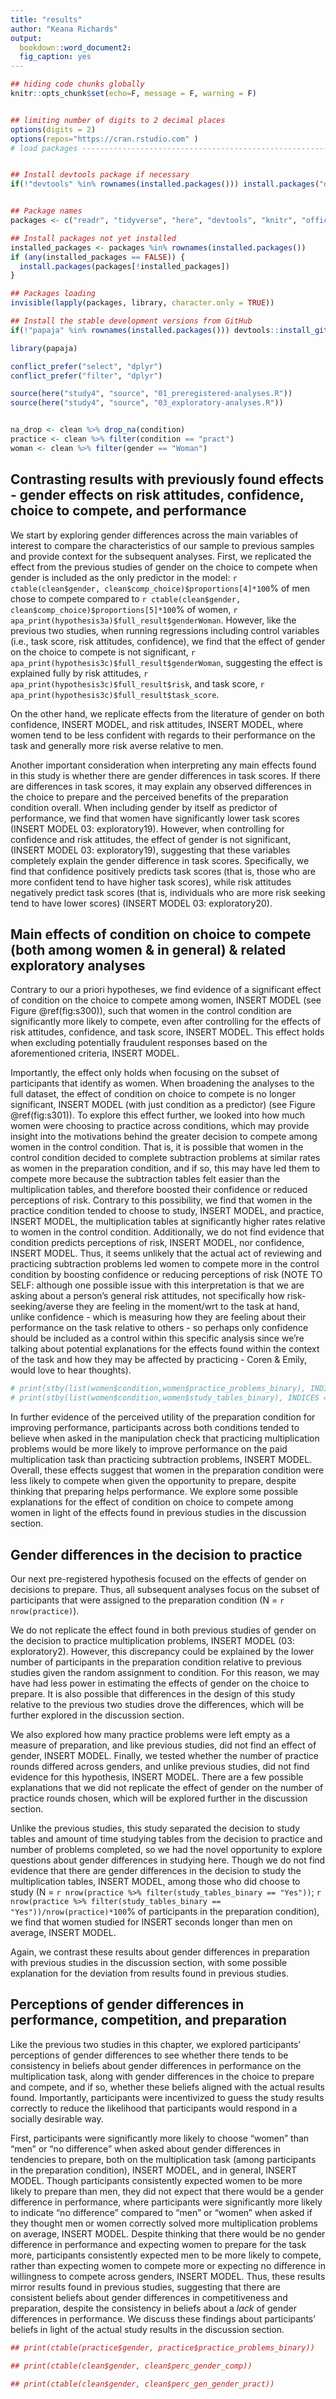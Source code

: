 ```yaml
---
title: "results"
author: "Keana Richards"
output:
  bookdown::word_document2:
  fig_caption: yes 
---
```


```r

## hiding code chunks globally 
knitr::opts_chunk$set(echo=F, message = F, warning = F)


## limiting number of digits to 2 decimal places
options(digits = 2)
options(repos="https://cran.rstudio.com" )
# load packages -----------------------------------------------------------


## Install devtools package if necessary
if(!"devtools" %in% rownames(installed.packages())) install.packages("devtools")


## Package names
packages <- c("readr", "tidyverse", "here", "devtools", "knitr", "officer", "summarytools", "conflicted")

## Install packages not yet installed
installed_packages <- packages %in% rownames(installed.packages())
if (any(installed_packages == FALSE)) {
  install.packages(packages[!installed_packages])
}

## Packages loading
invisible(lapply(packages, library, character.only = TRUE))

## Install the stable development versions from GitHub
if(!"papaja" %in% rownames(installed.packages())) devtools::install_github("crsh/papaja")

library(papaja)

conflict_prefer("select", "dplyr")
conflict_prefer("filter", "dplyr")

source(here("study4", "source", "01_preregistered-analyses.R"))
source(here("study4", "source", "03_exploratory-analyses.R"))


na_drop <- clean %>% drop_na(condition) 
practice <- clean %>% filter(condition == "pract")
woman <- clean %>% filter(gender == "Woman")

```

## Contrasting results with previously found effects - gender effects on risk attitudes, confidence, choice to compete, and performance 

We start by exploring gender differences across the main variables of interest to compare the characteristics of our sample to previous samples and provide context for the subsequent analyses. First, we replicated the effect from the previous studies of gender on the choice to compete when gender is included as the only predictor in the model: `r ctable(clean$gender, clean$comp_choice)$proportions[4]*100`% of men chose to compete compared to `r ctable(clean$gender, clean$comp_choice)$proportions[5]*100`% of women, `r apa_print(hypothesis3a)$full_result$genderWoman`. However, like the previous two studies, when running regressions including control variables (i.e., task score, risk attitudes, confidence), we find that the effect of gender on the choice to compete is not significant, `r apa_print(hypothesis3c)$full_result$genderWoman`, suggesting the effect is explained fully by risk attitudes, `r apa_print(hypothesis3c)$full_result$risk`, and task score, `r apa_print(hypothesis3c)$full_result$task_score`. 

On the other hand, we replicate effects from the literature of gender on both confidence, INSERT MODEL, and risk attitudes, INSERT MODEL, where women tend to be less confident with regards to their performance on the task and generally more risk averse relative to men.

Another important consideration when interpreting any main effects found in this study is whether there are gender differences in task scores. If there are differences in task scores, it may explain any observed differences in the choice to prepare and the perceived benefits of the preparation condition overall. When including gender by itself as predictor of performance, we find that women have significantly lower task scores (INSERT MODEL 03: exploratory19). However, when controlling for confidence and risk attitudes, the effect of gender is not significant, (INSERT MODEL 03: exploratory19), suggesting that these variables completely explain the gender difference in task scores. Specifically, we find that confidence positively predicts task scores (that is, those who are more confident tend to have higher task scores), while risk attitudes negatively predict task scores (that is, individuals who are more risk seeking tend to have lower scores) (INSERT MODEL 03: exploratory20).

## Main effects of condition on choice to compete (both among women & in general) & related exploratory analyses 

Contrary to our a priori hypotheses, we find evidence of a significant effect of condition on the choice to compete among women, INSERT MODEL (see Figure \@ref(fig:s300)), such that women in the control condition are significantly more likely to compete, even after controlling for the effects of risk attitudes, confidence, and task score, INSERT MODEL. This effect holds when excluding potentially fraudulent responses based on the aforementioned criteria, INSERT MODEL. 


Importantly, the effect only holds when focusing on the subset of participants that identify as women. When broadening the analyses to the full dataset, the effect of condition on choice to compete is no longer significant, INSERT MODEL (with just condition as a predictor) (see Figure \@ref(fig:s301)). To explore this effect further, we looked into how much women were choosing to practice across conditions, which may provide insight into the motivations behind the greater decision to compete among women in the control condition. That is, it is possible that women in the control condition decided to complete subtraction problems at similar rates as women in the preparation condition, and if so, this may have led them to compete more because the subtraction tables felt easier than the multiplication tables, and therefore boosted their confidence or reduced perceptions of risk. Contrary to this possibility, we find that women in the practice condition tended to choose to study, INSERT MODEL, and practice, INSERT MODEL, the multiplication tables at significantly higher rates relative to women in the control condition. Additionally, we do not find evidence that condition predicts perceptions of risk, INSERT MODEL, nor confidence, INSERT MODEL. Thus, it seems unlikely that the actual act of reviewing and practicing subtraction problems led women to compete more in the control condition by boosting confidence or reducing perceptions of risk (NOTE TO SELF: although one possible issue with this interpretation is that we are asking about a person's general risk attitudes, not specifically how risk-seeking/averse they are feeling in the moment/wrt to the task at hand, unlike confidence - which is measuring how they are feeling about their performance on the task relative to others - so perhaps only confidence should be included as a control within this specific analysis since we're talking about potential explanations for the effects found within the context of the task and how they may be affected by practicing - Coren & Emily, would love to hear thoughts). 


```r
# print(stby(list(women$condition,women$practice_problems_binary), INDICES = women$comp_choice, FUN = ctable))
# print(stby(list(women$condition,women$study_tables_binary), INDICES = women$comp_choice, FUN = ctable))

```

In further evidence of the perceived utility of the preparation condition for improving performance, participants across both conditions tended to believe when asked in the manipulation check that practicing multiplication problems would be more likely to improve performance on the paid multiplication task than practicing subtraction problems, INSERT MODEL. Overall, these effects suggest that women in the preparation condition were less likely to compete when given the opportunity to prepare, despite thinking that preparing helps performance. We explore some possible explanations for the effect of condition on choice to compete among women in light of the effects found in previous studies in the discussion section. 

## Gender differences in the decision to practice 

Our next pre-registered hypothesis focused on the effects of gender on decisions to prepare. Thus, all subsequent analyses focus on the subset of participants that were assigned to the preparation condition (N = `r nrow(practice)`). 

We do not replicate the effect found in both previous studies of gender on the decision to practice multiplication problems, INSERT MODEL (03: exploratory2). However, this discrepancy could be explained by the lower number of participants in the preparation condition relative to previous studies given the random assignment to condition. For this reason, we may have had less power in estimating the effects of gender on the choice to prepare. It is also possible that differences in the design of this study relative to the previous two studies drove the differences, which will be further explored in the discussion section.   

We also explored how many practice problems were left empty as a measure of preparation, and like previous studies, did not find an effect of gender, INSERT MODEL. Finally, we tested whether the number of practice rounds differed across genders, and unlike previous studies, did not find evidence for this hypothesis, INSERT MODEL. There are a few possible explanations that we did not replicate the effect of gender on the number of practice rounds chosen, which will be explored further in the discussion section. 

Unlike the previous studies, this study separated the decision to study tables and amount of time studying tables from the decision to practice and number of problems completed, so we had the novel opportunity to explore questions about gender differences in studying here. Though we do not find evidence that there are gender differences in the decision to study the multiplication tables, INSERT MODEL, among those who did choose to study (N = `r nrow(practice %>% filter(study_tables_binary == "Yes"))`; `r nrow(practice %>% filter(study_tables_binary == "Yes"))/nrow(practice)*100`% of participants in the preparation condition), we find that women studied for INSERT seconds longer than men on average, INSERT MODEL.   

Again, we contrast these results about gender differences in preparation with previous studies in the discussion section, with some possible explanation for the deviation from results found in previous studies. 


## Perceptions of gender differences in performance, competition, and preparation

Like the previous two studies in this chapter, we explored participants' perceptions of gender differences to see whether there tends to be consistency in beliefs about gender differences in performance on the multiplication task, along with gender differences in the choice to prepare and compete, and if so, whether these beliefs aligned with the actual results found. Importantly, participants were incentivized to guess the study results correctly to reduce the likelihood that participants would respond in a socially desirable way. 

First, participants were significantly more likely to choose "women" than "men" or "no difference" when asked about gender differences in tendencies to prepare, both on the multiplication task (among participants in the preparation condition), INSERT MODEL, and in general, INSERT MODEL. Though participants consistently expected women to be more likely to prepare than men, they did not expect that there would be a gender difference in performance, where participants were significantly more likely to indicate "no difference" compared to "men" or "women" when asked if they thought men or women correctly solved more multiplication problems on average, INSERT MODEL. Despite thinking that there would be no gender difference in performance and expecting women to prepare for the task more, participants consistently expected men to be more likely to compete, rather than expecting women to compete more or expecting no difference in willingness to compete across genders, INSERT MODEL. Thus, these results mirror results found in previous studies, suggesting that there are consistent beliefs about gender differences in competitiveness and preparation, despite the consistency in beliefs about a *lack* of gender differences in performance. We discuss these findings about participants' beliefs in light of the actual study results in the discussion section. 

```r


## print(ctable(practice$gender, practice$practice_problems_binary))
```


```r
## print(ctable(clean$gender, clean$perc_gender_comp))
```



```r
## print(ctable(clean$gender, clean$perc_gen_gender_pract))
```


